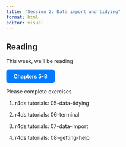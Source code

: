 ```yaml
---
title: "Session 2: Data import and tidying"
format: html
editor: visual
---
```


## Reading

This week, we'll be reading

<a href="https://r4ds.hadley.nz/data-tidy.html" target="_blank" class="btn"> Chapters 5-8 </a>

Please complete exercises

1.  r4ds.tutorials: 05-data-tidying

2.  r4ds.tutorials: 06-terminal

3.  r4ds.tutorials: 07-data-import

4.  r4ds.tutorials: 08-getting-help

```{=html}
<style>
.btn {
  display: inline-block;
  padding: 10px 20px;
  background-color: #007BFF; /* Bootstrap blue */
  color: white;
  font-weight: bold;
  border-radius: 8px;
  text-decoration: none;
  transition: background-color 0.3s ease;
}
.btn:hover {
  background-color: #00008B;
}
</style>
```
